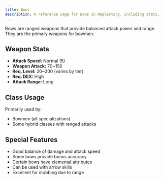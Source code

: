 ```yaml
---
title: Bows
description: A reference page for Bows in Maplestory, including stats, usage, and benefits.
---
```


Bows are ranged weapons that provide balanced attack power and range. They are the primary weapons for bowmen.

## Weapon Stats

* **Attack Speed:** Normal (5)
* **Weapon Attack:** 70~150
* **Req. Level:** 20~200 (varies by tier)
* **Req. DEX:** High
* **Attack Range:** Long

## Class Usage

Primarily used by:
* Bowmen (all specializations)
* Some hybrid classes with ranged attacks

## Special Features

* Good balance of damage and attack speed
* Some bows provide bonus accuracy
* Certain bows have elemental attributes
* Can be used with arrow skills
* Excellent for mobbing due to range


<EquipmentLayout equipment="weapons" category="bow"></EquipmentLayout>